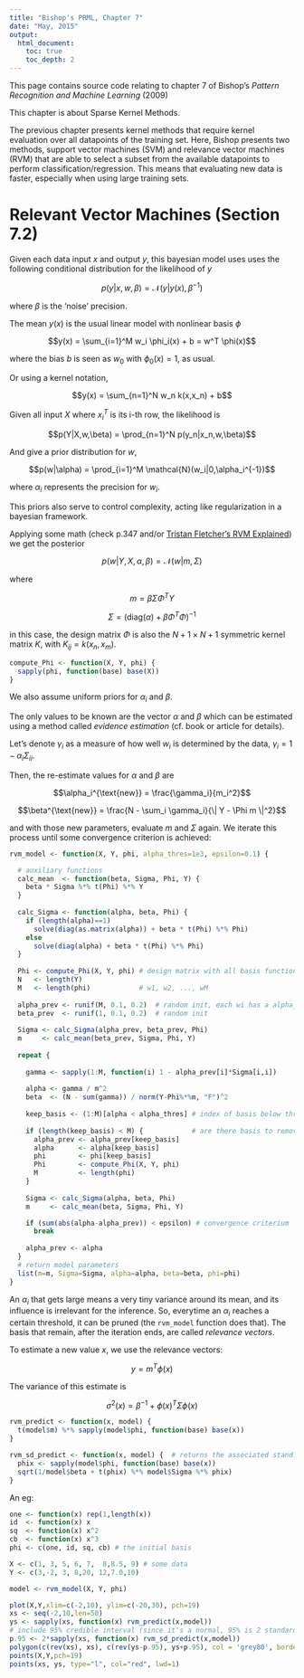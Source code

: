 ```yaml
---
title: "Bishop's PRML, Chapter 7"
date: "May, 2015"
output: 
  html_document:
    toc: true
    toc_depth: 2
---
```


This page contains source code relating to chapter 7 of Bishop's _Pattern Recognition and Machine Learning_ (2009)

This chapter is about Sparse Kernel Methods.

The previous chapter presents kernel methods that require kernel evaluation over all datapoints of the training set. Here, Bishop presents two methods, support vector machines (SVM) and relevance vector machines (RVM) that are able to select a subset from the available datapoints to perform classification/regression. This means that evaluating new data is faster, especially when using large training sets.



# Relevant Vector Machines (Section 7.2)

Given each data input $x$ and output $y$, this bayesian model uses uses the following conditional distribution for the likelihood of $y$

$$p(y|x,w,\beta) = \mathcal{N}(y|y(x), \beta^{-1})$$

where $\beta$ is the 'noise' precision.

The mean $y(x)$ is the usual linear model with nonlinear basis $\phi$

$$y(x) = \sum_{i=1}^M w_i \phi_i(x) + b = w^T \phi(x)$$

where the bias $b$ is seen as $w_0$ with $\phi_0(x)=1$, as usual.

Or using a kernel notation,

$$y(x) = \sum_{n=1}^N w_n k(x,x_n) + b$$

Given all input $X$ where $x_i^T$ is its i-th row, the likelihood is

$$p(Y|X,w,\beta) = \prod_{n=1}^N p(y_n|x_n,w,\beta)$$

And give a prior distribution for $w$,

$$p(w|\alpha) = \prod_{i=1}^M \mathcal{N}(w_i|0,\alpha_i^{-1})$$

where $\alpha_i$ represents the precision for $w_i$.

This priors also serve to control complexity, acting like regularization in a bayesian framework.

Applying some math (check p.347 and/or [Tristan Fletcher's RVM Explained](chp7/Fletcher_RVM_Explained.pdf)) we get the posterior

$$p(w|Y,X,\alpha,\beta) = \mathcal{N}(w|m,\Sigma)$$

where

$$m = \beta \Sigma \Phi^T Y$$

$$\Sigma = (\text{diag}(\alpha) + \beta \Phi^T \Phi)^{-1}$$

in this case, the design matrix $\Phi$ is also the $N+1 \times N+1$ symmetric kernel matrix $K$, with $K_{ij} = k(x_n,x_m)$.

```r
compute_Phi <- function(X, Y, phi) {
  sapply(phi, function(base) base(X))
}
```

We also assume uniform priors for $\alpha_i$ and $\beta$.

The only values to be known are the vector $\alpha$ and $\beta$ which can be estimated using a method called _evidence estimation_ (cf. book or article for details).

Let's denote $\gamma_i$ as a measure of how well $w_i$ is determined by the data, $\gamma_i = 1 - \alpha_i \Sigma_{ii}$.

Then, the re-estimate values for $\alpha$ and $\beta$ are

$$\alpha_i^{\text{new}} = \frac{\gamma_i}{m_i^2}$$

$$\beta^{\text{new}} = \frac{N - \sum_i \gamma_i}{\| Y - \Phi m \|^2}$$

and with those new parameters, evaluate $m$ and $\Sigma$ again. We iterate this process until some convergence criterion is achieved:

```r
rvm_model <- function(X, Y, phi, alpha_thres=1e3, epsilon=0.1) {

  # auxiliary functions
  calc_mean  <- function(beta, Sigma, Phi, Y) {
    beta * Sigma %*% t(Phi) %*% Y
  }
  
  calc_Sigma <- function(alpha, beta, Phi) {
    if (length(alpha)==1)
      solve(diag(as.matrix(alpha)) + beta * t(Phi) %*% Phi)
    else 
      solve(diag(alpha) + beta * t(Phi) %*% Phi)
  }
  
  Phi <- compute_Phi(X, Y, phi) # design matrix with all basis functions
  N   <- length(Y)
  M   <- length(phi)            # w1, w2, ..., wM
  
  alpha_prev <- runif(M, 0.1, 0.2)  # random init, each wi has a alpha_i
  beta_prev  <- runif(1, 0.1, 0.2)  # random init
  
  Sigma <- calc_Sigma(alpha_prev, beta_prev, Phi) 
  m     <- calc_mean(beta_prev, Sigma, Phi, Y) 
    
  repeat {
    
    gamma <- sapply(1:M, function(i) 1 - alpha_prev[i]*Sigma[i,i])
    
    alpha <- gamma / m^2
    beta  <- (N - sum(gamma)) / norm(Y-Phi%*%m, "F")^2
    
    keep_basis <- (1:M)[alpha < alpha_thres] # index of basis below threshold
    
    if (length(keep_basis) < M) {            # are there basis to remove?
      alpha_prev <- alpha_prev[keep_basis]
      alpha      <- alpha[keep_basis]
      phi        <- phi[keep_basis]
      Phi        <- compute_Phi(X, Y, phi)  
      M          <- length(phi)
    }
    
    Sigma <- calc_Sigma(alpha, beta, Phi) 
    m     <- calc_mean(beta, Sigma, Phi, Y) 

    if (sum(abs(alpha-alpha_prev)) < epsilon) # convergence criterium
      break
    
    alpha_prev <- alpha
  }
  # return model parameters
  list(m=m, Sigma=Sigma, alpha=alpha, beta=beta, phi=phi)
}
```

An $\alpha_i$ that gets large means a very tiny variance around its mean, and its influence is irrelevant for the inference. So, everytime an $\alpha_i$ reaches a certain threshold, it can be pruned (the `rvm_model` function does that). The basis that remain, after the iteration ends, are called _relevance vectors_.

To estimate a new value $x$, we use the relevance vectors:

$$y = m^T \phi(x)$$

The variance of this estimate is

$$\sigma^2(x) = \beta^{-1} + \phi(x)^T\Sigma\phi(x)$$

```r
rvm_predict <- function(x, model) {
  t(model$m) %*% sapply(model$phi, function(base) base(x))
}

rvm_sd_predict <- function(x, model) {  # returns the associated stand.dev.
  phix <- sapply(model$phi, function(base) base(x))
  sqrt(1/model$beta + t(phix) %*% model$Sigma %*% phix)
}
```

An eg:

```r
one <- function(x) rep(1,length(x))
id  <- function(x) x
sq  <- function(x) x^2
cb  <- function(x) x^3
phi <- c(one, id, sq, cb) # the initial basis

X <- c(1, 3, 5, 6, 7,  8,8.5, 9) # some data
Y <- c(3,-2, 3, 8,20, 12,7.0,10)

model <- rvm_model(X, Y, phi)

plot(X,Y,xlim=c(-2,10), ylim=c(-20,30), pch=19)
xs <- seq(-2,10,len=50)
ys <- sapply(xs, function(x) rvm_predict(x,model))
# include 95% credible interval (since it's a normal, 95% is 2 standard devs)
p.95 <- 2*sapply(xs, function(x) rvm_sd_predict(x,model))
polygon(c(rev(xs), xs), c(rev(ys-p.95), ys+p.95), col = 'grey80', border = NA)
points(X,Y,pch=19)
points(xs, ys, type="l", col="red", lwd=1)
```

<!-- Not working...

## RVM for classification


We adapt the previous code for multimensional $x$ and also for classification.

```r
compute_Phi <- function(X, Y, phi) {
  sapply(phi, function(base) apply(X,1,base))
}
```

```r
sigmoid <- function(x) 1/(1+exp(-x))

rvm_model_class <- function(X, Y, phi, alpha_thres=1e2, epsilon=0.1) {

  # auxiliary functions

  calc_Sigma <- function(alpha, B, Phi) {
    if (length(alpha)==1)
      solve(diag(as.matrix(alpha)) + t(Phi) %*% B %*% Phi)
    else 
      solve(diag(as.numeric(alpha)) + t(Phi) %*% B %*% Phi)
  }
   
#   calc_w <- function(alpha, Phi, Y, Y_hat) {
#     if (length(alpha)==1)
#       solve(diag(as.matrix(alpha))) %*% (Y-Y_hat)
#     else 
#       solve(diag(as.numeric(alpha))) %*% t(Phi) %*% (Y-Y_hat)
#   }
   
  calc_w <- function(Sigma, Phi, Y, B) {
    Sigma %*% t(Phi) %*% B %*% Y
  }
  # y(x,w) = sigmoid(w^T phi(x))
  y_x <- function(x, w, phi) { 
    sigmoid( t(w) %*% sapply(phi, function(base) base(x)) ) 
  }
  
  Phi <- compute_Phi(X, Y, phi) # design matrix with all basis functions
  N   <- length(Y)
  M   <- length(phi)            # w1, w2, ..., wM
  
  alpha_prev <- runif(M, 0.1, 0.2)  # random init, each wi has a alpha_i
  w_prev <- runif(M, 0.1, 0.2)  # random init, each wi has a alpha_i
  
  Y_hat  <- sigmoid( apply(X, 1, function(x) y_x(x,w_prev, phi)) )
  B      <- diag(Y_hat * (1-Y_hat))

  Sigma <- calc_Sigma(alpha_prev, B, Phi) 
  #w     <- calc_w(alpha_prev, Phi, Y, Y_hat)
   w <- calc_w(Sigma, Phi, Y, B)
  
  repeat {
    
    gamma <- sapply(1:M, function(i) 1 - alpha_prev[i]*Sigma[i,i])
    
    alpha <- gamma / w^2

    keep_basis <- (1:M)[alpha < alpha_thres] # index of basis below threshold
    
    if (length(keep_basis) < M) {            # are there basis to remove?
      alpha_prev <- alpha_prev[keep_basis]
      alpha      <- alpha[keep_basis]
      w          <- w[keep_basis]
      phi        <- phi[keep_basis]
      Phi        <- compute_Phi(X, Y, phi)  
      M          <- length(phi)
    }
    
    Y_hat  <- sigmoid( apply(X, 1, function(x) y_x(x,w,phi)) )
    B      <- diag(Y_hat * (1-Y_hat))

    Sigma  <- calc_Sigma(alpha, B, Phi) 
#    w      <- calc_w(alpha, Phi, Y, Y_hat)
   w <- calc_w(Sigma, Phi, Y, B)

    if (sum(abs(alpha-alpha_prev)) < epsilon) # convergence criterium
      break
    
    alpha_prev <- alpha
  }
  # return model parameters
  list(w=w, Sigma=Sigma, alpha=alpha, phi=phi)
}
```

An eg:

```r
one <- function(x) rep(1,length(x[1]))
px1 <- function(x) x[1]
px2 <- function(x) x[2]
int <- function(x) prod(x)
phi <- c(one, px1, px2, int) # the initial basis

X <- data.frame(x1 = c(1,2,3,4,5),
                x2 = c(1,2,3,3,5))
Y <- c(1,1,1,-1,-1)

model <- rvm_model_class(X, Y, phi)

plot(X,Y,xlim=c(-2,10), ylim=c(-20,30), pch=19)
xs <- seq(-2,10,len=50)
ys <- sapply(xs, function(x) rvm_predict(x,model))
# include 95% credible interval (since it's a normal, 95% is 2 standard devs)
p.95 <- 2*sapply(xs, function(x) rvm_sd_predict(x,model))
polygon(c(rev(xs), xs), c(rev(ys-p.95), ys+p.95), col = 'grey80', border = NA)
points(X,Y,pch=19)
points(xs, ys, type="l", col="red", lwd=1)
```

-->

